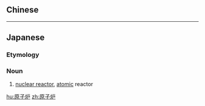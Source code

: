 {{also|原子爐}}
==Chinese==
{{zh-see|原子爐}}

----

==Japanese==
{{ja-kanjitab|げん|し|ろ|yomi=o}}

===Etymology===
{{compound|原子|炉|lang=ja|t1=atom|t2=furnace|sort=けんしろ'}}

===Noun===
{{ja-noun|げんしろ}}
# [[nuclear reactor]], [[atomic]] reactor

[[hu:原子炉]]
[[zh:原子炉]]